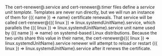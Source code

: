 <p>
    The <inlineCode>cert-renewer@.service</inlineCode> and <inlineCode>cert-renewer@.timer</inlineCode> files define a <i>service unit template</i>.
    Templates are never run directly,
    but we will run an instance of them for <DocConfig>{({ name }) => name}</DocConfig> certificate renewals.
    That service will be called <inlineCode>cert-renewer@<DocConfig>{({ linux }) => linux.systemdUnitName}</DocConfig>.service</inlineCode>,
    which parallels the <inlineCode><DocConfig>{({ linux }) => linux.systemdUnitName}</DocConfig>.service</inlineCode> unit name
    used by <DocConfig>{({ name }) => name}</DocConfig> on systemd-based Linux distributions.
    Because the two units share this value in their name,
    the <inlineCode>cert-renewer@<DocConfig>{({ linux }) => linux.systemdUnitName}</DocConfig>.service</inlineCode> renewer will attempt to reload or restart <inlineCode><DocConfig>{({ linux }) => linux.systemdUnitName}</DocConfig>.service</inlineCode> after it renews the certificate.
</p>